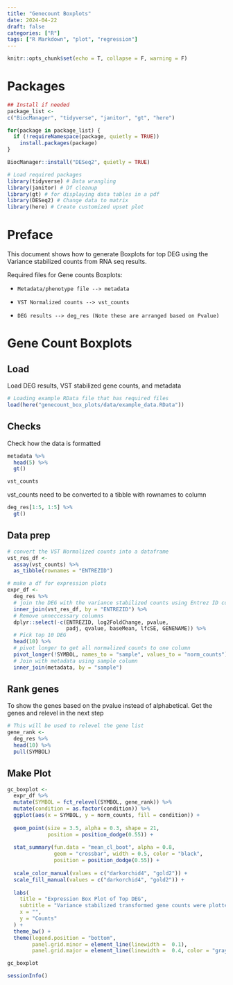 ```yaml
---
title: "Genecount Boxplots"
date: 2024-04-22
draft: false
categories: ["R"]
tags: ["R Markdown", "plot", "regression"]
---
```


```r
knitr::opts_chunk$set(echo = T, collapse = F, warning = F)
```

\newpage

\centering
\raggedright
\newpage
\tableofcontents

\newpage

# Packages

```r
## Install if needed
package_list <- 
c("BiocManager", "tidyverse", "janitor", "gt", "here")

for(package in package_list) {           
  if (!requireNamespace(package, quietly = TRUE))
    install.packages(package)                  
}

BiocManager::install("DESeq2", quietly = TRUE)
```

```r
# Load required packages
library(tidyverse) # Data wrangling
library(janitor) # Df cleanup
library(gt) # for displaying data tables in a pdf
library(DESeq2) # Change data to matrix
library(here) # Create customized upset plot
```

# Preface

This document shows how to generate Boxplots for top DEG using the Variance stabilized counts from RNA seq results. 

Required files for Gene counts Boxplots: 

-     Metadata/phenotype file --> metadata
-     VST Normalized counts --> vst_counts
-     DEG results --> deg_res (Note these are arranged based on Pvalue)

\newpage

# Gene Count Boxplots

## Load

Load DEG results, VST stabilized gene counts, and metadata

```r
# Loading example RData file that has required files
load(here("genecount_box_plots/data/example_data.RData"))
```

## Checks

Check how the data is formatted

```r
metadata %>% 
  head(5) %>% 
  gt() 
```

```r
vst_counts
```

vst_counts need to be converted to a tibble with rownames to column

```r
deg_res[1:5, 1:5] %>% 
  gt() 
```

\newpage

## Data prep

```r
# convert the VST Normalized counts into a dataframe
vst_res_df <- 
  assay(vst_counts) %>% 
  as_tibble(rownames = "ENTREZID")

# make a df for expression plots
expr_df <- 
  deg_res %>% 
  # join the DEG with the variance stabilized counts using Entrez ID column
  inner_join(vst_res_df, by = "ENTREZID") %>% 
  # Remove unneccessary columns
  dplyr::select(-c(ENTREZID, log2FoldChange, pvalue, 
                   padj, qvalue, baseMean, lfcSE, GENENAME)) %>% 
  # Pick top 10 DEG
  head(10) %>% 
  # pivot longer to get all normalized counts to one column
  pivot_longer(!SYMBOL, names_to = "sample", values_to = "norm_counts") %>% 
  # Join with metadata using sample column
  inner_join(metadata, by = "sample")
```

## Rank genes

To show the genes based on the pvalue instead of alphabetical. Get the genes and relevel in the next step

```r
# This will be used to relevel the gene list
gene_rank <- 
  deg_res %>% 
  head(10) %>% 
  pull(SYMBOL)
```

\newpage

## Make Plot

```r
gc_boxplot <- 
  expr_df %>% 
  mutate(SYMBOL = fct_relevel(SYMBOL, gene_rank)) %>% 
  mutate(condition = as.factor(condition)) %>%
  ggplot(aes(x = SYMBOL, y = norm_counts, fill = condition)) +
  
  geom_point(size = 3.5, alpha = 0.3, shape = 21, 
             position = position_dodge(0.55)) +
  
  stat_summary(fun.data = "mean_cl_boot", alpha = 0.8,
               geom = "crossbar", width = 0.5, color = "black",
               position = position_dodge(0.55)) +
  
  scale_color_manual(values = c("darkorchid4", "gold2")) +
  scale_fill_manual(values = c("darkorchid4", "gold2")) +
  
  labs(
    title = "Expression Box Plot of Top DEG", 
    subtitle = "Variance stabilized transformed gene counts were plotted",
    x = "", 
    y = "Counts"
  ) +
  theme_bw() +
  theme(legend.position = "bottom", 
        panel.grid.minor = element_line(linewidth =  0.1), 
        panel.grid.major = element_line(linewidth =  0.4, color = "gray85"))
```


\newpage

```r
gc_boxplot
```


\newpage

```r
sessionInfo()
```

